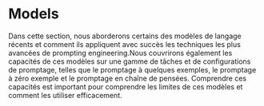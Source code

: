 # Models



Dans cette section, nous aborderons certains des modèles de langage récents et comment ils appliquent avec succès les techniques les plus avancées de prompting engineering.Nous couvrirons également les capacités de ces modèles sur une gamme de tâches et de configurations de promptage, telles que le promptage à quelques exemples, le promptage à zéro exemple et le promptage en chaîne de pensées. Comprendre ces capacités est important pour comprendre les limites de ces modèles et comment les utiliser efficacement.


<ContentFileNames section="models" lang="fr"/>